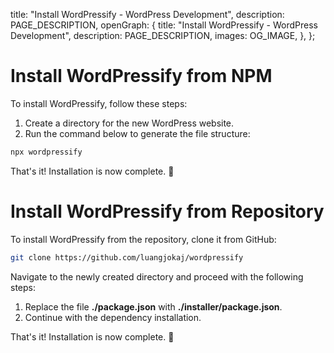 
  title: "Install WordPressify - WordPress Development",
  description: PAGE_DESCRIPTION,
  openGraph: {
    title: "Install WordPressify - WordPress Development",
    description: PAGE_DESCRIPTION,
    images: OG_IMAGE,
  },
};

# Install WordPressify from NPM

To install WordPressify, follow these steps:

1. Create a directory for the new WordPress website.
2. Run the command below to generate the file structure:

```bash
npx wordpressify
```

That's it! Installation is now complete. 🍾

# Install WordPressify from Repository

To install WordPressify from the repository, clone it from GitHub:

```bash
git clone https://github.com/luangjokaj/wordpressify
```

Navigate to the newly created directory and proceed with the following steps:

1. Replace the file **./package.json** with **./installer/package.json**.
2. Continue with the dependency installation.

That's it! Installation is now complete. 🍾

